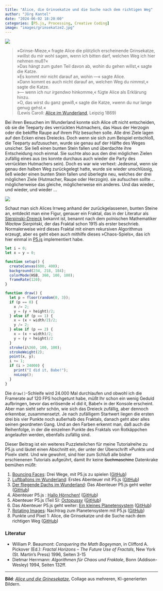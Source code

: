 ```yaml
---
title: "Alice, die Grinsekatze und die Suche nach dem richtigen Weg"
author: "Jörg Kantel"
date: "2024-06-02 18:20:00"
categories: [P5.js, Processing, Creative Coding]
image: "images/grinsekatze2.jpg"
---
```


[![](images/grinsekatze2-b.jpg)](https://www.flickr.com/photos/schockwellenreiter/53764618955/)

>»Grinse-Mieze,« fragte Alice die plötzlich erscheinende Grinsekatze, »willst du mir wohl sagen, wenn ich bitten darf, welchen Weg ich hier nehmen muß?«   
»Das hängt zum guten Teil davon ab, wohin du gehen willst,« sagte die Katze.   
»Es kommt mir nicht darauf an, wohin —« sagte Alice.   
»Dann kommt es auch nicht darauf an, welchen Weg du nimmst,« sagte die Katze.   
»— wenn ich nur *irgendwo* hinkomme,« fügte Alice als Erklärung hinzu.   
»O, das wirst du ganz gewiß,« sagte die Katze, »wenn du nur lange genug gehst.«   
(Lewis Caroll: [Alice im Wunderland](https://www.gutenberg.org/files/19778/19778-h/19778-h.htm#Sechstes_Kapitel), Leipzig 1869)

Bei ihren Besuchen im Wunderland konnte sich Alice oft nicht entscheiden, ob sie die Teeparty des verrückten Hutmachers, das Haus der Herzogin oder die bekiffte Raupe auf ihrem Pilz besuchen solle. Alle drei Ziele lagen auf den Ecken eines Dreiecks. Doch wenn sie sich zum Beispiel entschloß, die Teeparty aufzusuchen, wurde sie genau auf der Hälfte des Weges unsicher. Sie ließ einen bunten Stein fallen und überdachte ihre Entscheidung noch einmal. Sie suchte also aus den drei möglichen Zielen zufällig eines aus (es konnte durchaus auch wieder die Party des verrückten Hutmachers sein). Doch es war wie verhext: Jedesmal, wenn sie genau den halben Weg zurückgelegt hatte, wurde sie wieder unschlüssig, ließ wieder einen bunten Stein fallen und überlegte neu, welches der drei möglichen Ziele (Hutmacher, Raupe oder Herzogin). sie aufsuchen sollte … möglicherweise das gleiche, möglicherweise ein anderes. Und das wieder, und wieder, und wieder …

[![](images/sierp1.jpg)](https://www.flickr.com/photos/schockwellenreiter/53764532524/)

Schaut man sich Alices Irrweg anhand der zurückgelassenen, bunten Steine an, entdeckt man eine Figur, genauer ein Fraktal, das in der Literatur als [Sierpinski-Dreieck](https://de.wikipedia.org/wiki/Sierpinski-Dreieck) bekannt ist, benannt nach dem polnischen Mathematiker *Wacław Sierpiński*, der das Fraktal schon 1915 als erster beschrieb. Normalerweise wird dieses Fraktal mit einem rekursiven Algorithmus erzeugt, aber es geht eben auch mithilfe dieses »Chaos-Spiels«, das ich hier einmal in [P5.js](http://cognitiones.kantel-chaos-team.de/programmierung/creativecoding/processing/p5js.html) implementiert habe.

~~~javascript
let i = 0;
let x = y = 0;

function setup() {
  createCanvas(600, 400);
  background(234, 218, 184);
  colorMode(HSB, 360, 100, 100);
  frameRate(120);
}

function draw() {
  let p = floor(random(0, 3));
  if (p == 0) {
    x /= 2;
    y = (y + height)/2;
  } else if (p == 1) {
    x = (x + width/2)/2;
    y /= 2;
  } else if (p == 2) {
    x = (x + width)/2;
    y = (y + height)/2
  }
  stroke(i%360, 100, 100);
  strokeWeight(2);
  point(x, y);
  i += 1;
  if (i > 24000) {
    print("I did it, Babe!");
    noLoop();
  }
}
~~~

Die `draw()`-Schleife wird 24.000 Mal durchlaufen und obwohl ich die Framerate auf 120 FPS hochgetunt habe, müßt Ihr schon ein wenig Geduld aufbringen, bevor das erlösende »I did it, Babe!« in der Konsole erscheint. Aber man sieht sehr schön, wie sich das Dreieck zufällig, aber dennoch erkennbar, zusammensetzt. Je nach zufälligem Startwert liegen die ersten drei bis vier Punkte noch außerhalb des Fraktals, danach geht aber alles seinen geordneten Gang. Und an den Farben erkennt man, daß auch die Reihenfolge, in der die einzelnen Punkte des Fraktals von Rotkäppchen angelaufen werden, ebenfalls zufällig sind.

Dieser Beitrag ist ein weiteres Puzzleteilchen für meine Tutorialreihe zu P5.js und läutet einen Abschnitt ein, der unter der Überschrift »Punkte und Pixel« steht. Und wie gewohnt, sind hier zum Schluß alle bisher erschienenen Tutorials aufgeührt, damit Ihr keine ~~Suchmaschine~~ Datenkrake bemühen müßt:

1. [Bouncing Faces](https://kantel.github.io/posts/2024051901_bouncing_faces/): Drei Wege, mit P5.js zu spielen ([GitHub](https://github.com/kantel/p5js/tree/master/bouncingfaces2))
2. [Luftballons im Wunderland](https://kantel.github.io/posts/2024052301_balloons_in_wonderland/): Erstes Abenteuer mit P5.js ([GitHub](https://github.com/kantel/p5js/tree/master/balloons))
3. [Der fliegende Dachs im Wunderland](https://kantel.github.io/posts/2024052501_dachs_im_eis_p5js/): Das Abenteuer P5.js geht weiter ([GitHub](https://github.com/kantel/p5js/tree/master/flyingbadger))
4. Abenteuer P5.js : [Hallo Hörnchen!](https://kantel.github.io/posts/2024052601_hallo_hoernchen/) ([GitHub](https://github.com/kantel/p5js/tree/master/hoernchen))
5. Abenteuer P5.js (Teil 5): [Octopussy](https://kantel.github.io/posts/2024052903_octopussy/) ([GitHub](https://github.com/kantel/p5js/tree/master/octopussy))
6. Das Abenteuer P5.js geht weiter: [Ein kleines Planetensystem](https://kantel.github.io/posts/2024053001_planetensystem_p5js/) ([GitHub](https://github.com/kantel/p5js/tree/master/planetensystem/small_planetary_system))
7. [Rotating Images](https://kantel.github.io/posts/2024053103_roating_images/): Nachtrag zum Planetensystem mit P5.js ([GitHub](https://github.com/kantel/p5js/tree/master/rotating_image))
8. Punkte und Pixel 1: Alice, die Grinsekatze und die Suche nach dem richtigen Weg ([GitHub](https://github.com/kantel/p5js/tree/master/sierp01))


### Literatur

- William P. Beaumont: *Conquering the Math Bogeyman*, in Clifford A. Pickover (Ed.): *Fractal Horizons – The Future Use of Fractals*, New York (St. Martin's Press) 1996, Seiten 3-15
- Dietmar Herrmann: *Algorithmen für Chaos und Fraktale*, Bonn (Addison-Wesley) 1994, Seiten 132ff.

---

**Bild**: *[Alice und die Grinesekatze](https://www.flickr.com/photos/schockwellenreiter/53764618955/)*, Collage aus mehreren, KI-generierten Bildern.